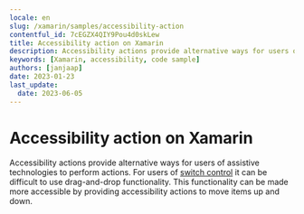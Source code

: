```yaml
---
locale: en
slug: /xamarin/samples/accessibility-action
contentful_id: 7cEGZX4QIY9Pou4d0skLew
title: Accessibility action on Xamarin
description: Accessibility actions provide alternative ways for users of assistive technologies to perform actions.
keywords: [Xamarin, accessibility, code sample]
authors: [janjaap]
date: 2023-01-23
last_update:
  date: 2023-06-05
---
```


# Accessibility action on Xamarin

Accessibility actions provide alternative ways for users of assistive technologies to perform actions. For users of [switch control](https://appt.org/en/docs/ios/features/switch-control) it can be difficult to use drag-and-drop functionality. This functionality can be made more accessible by providing accessibility actions to move items up and down.

<CodeSample id="accessibility-action" locale="en" platform="xamarin"/>
